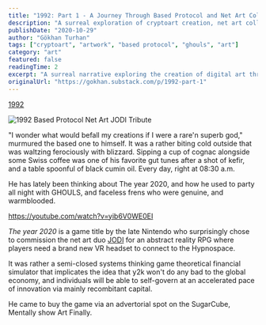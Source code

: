 ```yaml
---
title: "1992: Part 1 - A Journey Through Based Protocol and Net Art Collaboration with JODI"
description: "A surreal exploration of cryptoart creation, net art collaboration with JODI, and the emergence of based protocol systems in experimental digital art and NFT gaming."
publishDate: "2020-10-29"
author: "Gökhan Turhan"
tags: ["cryptoart", "artwork", "based protocol", "ghouls", "art"]
category: "art"
featured: false
readingTime: 2
excerpt: "A surreal narrative exploring the creation of digital art through based protocol systems, featuring collaboration with legendary net art duo JODI and experimental gaming concepts that bridge traditional art and blockchain innovation."
originalUrl: "https://gokhan.substack.com/p/1992-part-1"
---
```


[1992](https://opensea.io/assets/0x8ed0086e9ab7d8dea522e58c03bda45c32c77f66/13)

![1992 Based Protocol Net Art JODI Tribute](/blog/images/1992-based-protocol-net-art-jodi-tribute.gif)

"I wonder what would befall my creations if I were a rare'n superb god," murmured the based one to himself. It was a rather biting cold outside that was waltzing ferociously with blizzard. Sipping a cup of cognac alongside some Swiss coffee was one of his favorite gut tunes after a shot of kefir, and a table spoonful of black cumin oil. Every day, right at 08:30 a.m.

He has lately been thinking about The year 2020, and how he used to party all night with GHOULS, and faceless frens who were genuine, and warmblooded.

https://youtube.com/watch?v=yib6V0WE0EI

*The year 2020* is a game title by the late Nintendo who surprisingly chose to commission the net art duo [JODI](https://joid.org/archive/) for an abstract reality RPG where players need a brand new VR headset to connect to the Hypnospace.

It was rather a semi-closed systems thinking game theoretical financial simulator that implicates the idea that y2k won't do any bad to the global economy, and individuals will be able to self-govern at an accelerated pace of innovation via mainly recombitant capital.

He came to buy the game via an advertorial spot on the SugarCube, Mentally show Art Finally.